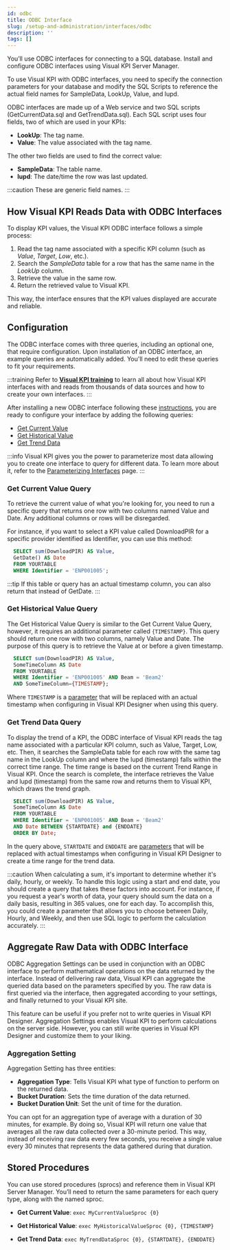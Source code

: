 ```yaml
---
id: odbc
title: ODBC Interface
slug: /setup-and-administration/interfaces/odbc
description: ''
tags: []
---
```



You’ll use ODBC interfaces for connecting to a SQL database. Install and configure ODBC interfaces using Visual KPI Server Manager.

To use Visual KPI  with ODBC interfaces, you need to specify the connection parameters for your database and modify the SQL Scripts to reference the actual field names for SampleData, LookUp, Value, and lupd.

ODBC interfaces are made up of a Web service and two SQL scripts (GetCurrentData.sql and GetTrendData.sql). Each SQL script uses four fields, two of which are used in your KPIs:

- **LookUp**: The tag name.
- **Value**: The value associated with the tag name.

The other two fields are used to find the correct value:

- **SampleData**: The table name.
- **lupd**: The date/time the row was last updated.

:::caution
These are generic field names.
:::

## How Visual KPI Reads Data with ODBC Interfaces

To display KPI values, the Visual KPI ODBC interface follows a simple process:

1. Read the tag name associated with a specific KPI column (such as _Value_, _Target_, _Low_, etc.).
2. Search the _SampleData_ table for a row that has the same name in the _LookUp_ column. 
3. Retrieve the value in the same row.
4. Return the retrieved value to Visual KPI.

This way, the interface ensures that the KPI values displayed are accurate and reliable.

## Configuration

The ODBC interface comes with three queries, including an optional one, that require configuration. Upon installation of an ODBC interface, an example queries are automatically added. You'll need to edit these queries to fit your requirements. 

:::training
Refer to **[Visual KPI training](https://www.transpara.com/lesson/creating-odbc-interfaces-sql-2/)** to learn all about how Visual KPI interfaces with and reads from thousands of data sources and how to create your own interfaces.
:::

After installing a new ODBC interface following these [instructions](/docs/setup-and-administration/interfaces/configuration), you are ready to configure your interface by adding the following queries:

- [Get Current Value](#get-current-value-query)
- [Get Historical Value](#get-historical-value-query)
- [Get Trend Data](#get-trend-data-query)

:::info
Visual KPI gives you the power to parameterize most data allowing you to create one interface to query for different data. To learn more about it, refer to the [Parameterizing Interfaces](/docs/setup-and-administration/interfaces/parameterizing) page.
:::

### Get Current Value Query

To retrieve the current value of what you're looking for, you need to run a specific query that returns one row with two columns named Value and Date. Any additional columns or rows will be disregarded. 

For instance, if you want to select a KPI value called DownloadPIR for a specific provider identified as Identifier, you can use this method:

```sql
  SELECT sum(DownloadPIR) AS Value,
  GetDate() AS Date
  FROM YOURTABLE
  WHERE Identifier = 'ENP001005';
```

:::tip
If this table or query has an actual timestamp column, you can also return that instead of GetDate.
:::

### Get Historical Value Query

The Get Historical Value Query is similar to the Get Current Value Query, however, it requires an additional parameter called `{TIMESTAMP}`. This query should return one row with two columns, namely Value and Date. The purpose of this query is to retrieve the Value at or before a given timestamp.

```sql
  SELECT sum(DownloadPIR) AS Value,
  SomeTimeColumn AS Date
  FROM YOURTABLE
  WHERE Identifier = 'ENP001005' AND Beam = 'Beam2'
  AND SomeTimeColumn={TIMESTAMP};
```

Where `TIMESTAMP` is a [parameter](/docs/setup-and-administration/interfaces/parameterizing) that will be replaced with an actual timestamp when configuring in Visual KPI Designer when using this query.

### Get Trend Data Query

To display the trend of a KPI, the ODBC interface of Visual KPI reads the tag name associated with a particular KPI column, such as Value, Target, Low, etc. Then, it searches the SampleData table for each row with the same tag name in the LookUp column and where the lupd (timestamp) falls within the correct time range. The time range is based on the current Trend Range in Visual KPI. Once the search is complete, the interface retrieves the Value and lupd (timestamp) from the same row and returns them to Visual KPI, which draws the trend graph.

```sql
  SELECT sum(DownloadPIR) AS Value,
  SomeTimeColumn AS Date
  FROM YOURTABLE
  WHERE Identifier = 'ENP001005' AND Beam = 'Beam2'
  AND Date BETWEEN {STARTDATE} and {ENDDATE} 
  ORDER BY Date;
```

In the query above, `STARTDATE` and `ENDDATE` are [parameters](/docs/setup-and-administration/interfaces/parameterizing) that will be replaced with actual timestamps when configuring in Visual KPI Designer to create a time range for the trend data.

:::caution
When calculating a sum, it's important to determine whether it's daily, hourly, or weekly. To handle this logic using a start and end date, you should create a query that takes these factors into account. For instance, if you request a year's worth of data, your query should sum the data on a daily basis, resulting in 365 values, one for each day. To accomplish this, you could create a parameter that allows you to choose between Daily, Hourly, and Weekly, and then use SQL logic to perform the calculation accurately.
:::

## Aggregate Raw Data with ODBC Interface

ODBC Aggregation Settings can be used in conjunction with an ODBC interface to perform mathematical operations on the data returned by the interface. Instead of delivering raw data, Visual KPI can aggregate the queried data based on the parameters specified by you. The raw data is first queried via the interface, then aggregated according to your settings, and finally returned to your Visual KPI site.

This feature can be useful if you prefer not to write queries in Visual KPI Designer. Aggregation Settings enables Visual KPI to perform calculations on the server side. However, you can still write queries in Visual KPI Designer and customize them to your liking.

### Aggregation Setting

Aggregation Setting has three entities:

- **Aggregation Type**: Tells Visual KPI what type of function to perform on the returned data.
- **Bucket Duration**: Sets the time duration of the data returned.
- **Bucket Duration Unit**: Set the unit of time for the duration.

You can opt for an aggregation type of average with a duration of 30 minutes, for example. By doing so, Visual KPI will return one value that averages all the raw data collected over a 30-minute period. This way, instead of receiving raw data every few seconds, you receive a single value every 30 minutes that represents the data gathered during that duration.

<StylizedImage
  imgURL="img/setup-adm/interfaces/odbc/aggregation-odbc.png"
  alt="Visual-KPI-Server-Manager"
  wSize="90%"
/>

## Stored Procedures

You can use stored procedures (sprocs) and reference them in Visual KPI Server Manager. You’ll need to return the same parameters for each query type, along with the named sproc.

- **Get Current Value**: `exec MyCurrentValueSproc {0}`

- **Get Historical Value**: `exec MyHistoricalValueSproc {0}, {TIMESTAMP}`

- **Get Trend Data**: `exec MyTrendDataSproc {0}, {STARTDATE}, {ENDDATE}`
